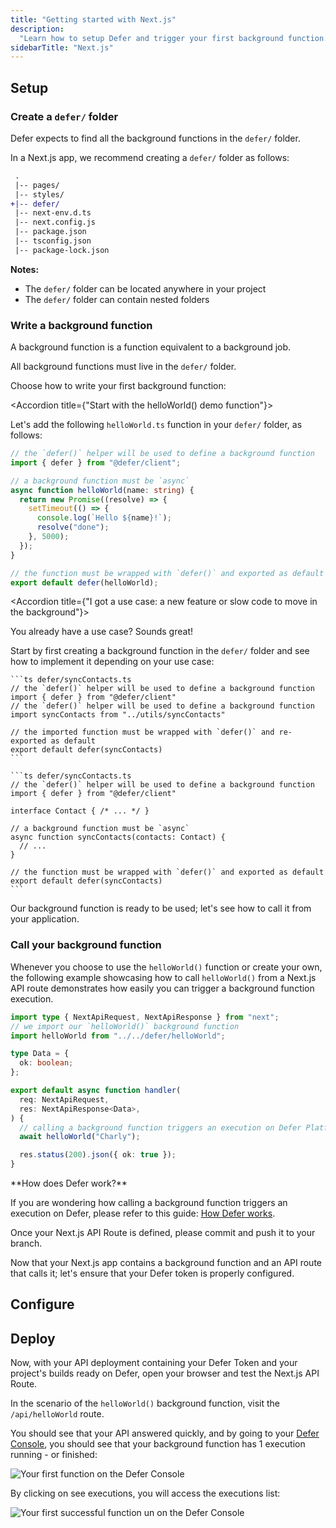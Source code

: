 ```yaml
---
title: "Getting started with Next.js"
description:
  "Learn how to setup Defer and trigger your first background function."
sidebarTitle: "Next.js"
---
```


## Setup

<Snippet file="install-defer-client.mdx" />

### Create a `defer/` folder

Defer expects to find all the background functions in the `defer/` folder.

In a Next.js app, we recommend creating a `defer/` folder as follows:

```diff
 .
 |-- pages/
 |-- styles/
+|-- defer/
 |-- next-env.d.ts
 |-- next.config.js
 |-- package.json
 |-- tsconfig.json
 |-- package-lock.json
```

<Info>

**Notes:**

- The `defer/` folder can be located anywhere in your project
- The `defer/` folder can contain nested folders

</Info>

### Write a background function

A background function is a function equivalent to a background job.

All background functions must live in the `defer/` folder.

Choose how to write your first background function:

<AccordionGroup>

<Accordion title={"Start with the helloWorld() demo function"}>

Let's add the following `helloWorld.ts` function in your `defer/` folder, as
follows:

```ts defer/helloWorld.ts
// the `defer()` helper will be used to define a background function
import { defer } from "@defer/client";

// a background function must be `async`
async function helloWorld(name: string) {
  return new Promise((resolve) => {
    setTimeout(() => {
      console.log(`Hello ${name}!`);
      resolve("done");
    }, 5000);
  });
}

// the function must be wrapped with `defer()` and exported as default
export default defer(helloWorld);
```

</Accordion>

<Accordion title={"I got a use case: a new feature or slow code to move in the background"}>

You already have a use case? Sounds great!

Start by first creating a background function in the `defer/` folder and see how
to implement it depending on your use case:

<Tabs>

  <Tab title='Move existing slow code to a background function'>

    ```ts defer/syncContacts.ts
    // the `defer()` helper will be used to define a background function
    import { defer } from "@defer/client"
    // the `defer()` helper will be used to define a background function
    import syncContacts from "../utils/syncContacts"

    // the imported function must be wrapped with `defer()` and re-exported as default
    export default defer(syncContacts)
    ```

  </Tab>

  <Tab title='Write a new feature, ex: syncContacts()'>

    ```ts defer/syncContacts.ts
    // the `defer()` helper will be used to define a background function
    import { defer } from "@defer/client"

    interface Contact { /* ... */ }

    // a background function must be `async`
    async function syncContacts(contacts: Contact) {
      // ...
    }

    // the function must be wrapped with `defer()` and exported as default
    export default defer(syncContacts)
    ```

  </Tab>

</Tabs>

</Accordion>

</AccordionGroup>

Our background function is ready to be used; let's see how to call it from your
application.

### Call your background function

Whenever you choose to use the `helloWorld()` function or create your own, the
following example showcasing how to call `helloWorld()` from a Next.js API route
demonstrates how easily you can trigger a background function execution.

```ts pages/api/helloWorld.ts
import type { NextApiRequest, NextApiResponse } from "next";
// we import our `helloWorld()` background function
import helloWorld from "../../defer/helloWorld";

type Data = {
  ok: boolean;
};

export default async function handler(
  req: NextApiRequest,
  res: NextApiResponse<Data>,
) {
  // calling a background function triggers an execution on Defer Platform
  await helloWorld("Charly");

  res.status(200).json({ ok: true });
}
```

<Tip>
**How does Defer work?**

If you are wondering how calling a background function triggers an execution on
Defer, please refer to this guide: [How Defer works](/get-started/concepts).

</Tip>

Once your Next.js API Route is defined, please commit and push it to your
branch.

Now that your Next.js app contains a background function and an API route that
calls it; let's ensure that your Defer token is properly configured.

<Snippet file="setup-runtime.mdx" />

## Configure

<Snippet file="setup-defer-app.mdx" />

<Snippet file="api-deployment-configuration.mdx" />

## Deploy

Now, with your API deployment containing your Defer Token and your project's
builds ready on Defer, open your browser and test the Next.js API Route.

In the scenario of the `helloWorld()` background function, visit the
`/api/helloWorld` route.

You should see that your API answered quickly, and by going to your
[Defer Console](https://console.defer.run/), you should see that your background
function has 1 execution running - or finished:

<Frame>
  <img
    src="/images/getting-started/functions-list.png"
    alt="Your first function on the Defer Console"
  />
</Frame>

By clicking on see executions, you will access the executions list:

<Frame>
  <img
    src="/images/getting-started/function-runs.png"
    alt="Your first successful function un on the Defer Console"
  />
</Frame>

<Snippet file="quickstarts-next-steps.mdx" />

